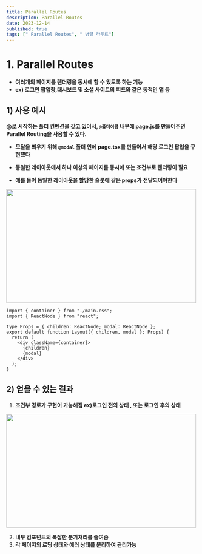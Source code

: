 ```yaml
---
title: Parallel Routes
description: Parallel Routes
date: 2023-12-14
published: true
tags: [" Parallel Routes", " 병렬 라우트"]
---
```


# 1. **Parallel Routes**

- **여러개의 페이지를 렌더링을 동시에 할 수 있도록 하는 기능**
- **ex) 로그인 팝업창,대시보드 및 소셜 사이트의 피드와 같은 동적인 앱 등**

## 1) 사용 예시

**@로 시작하는 폴더 컨벤션을 갖고 있어서, `@폴더이름` 내부에 page.js를 만들어주면 Parallel Routing을 사용할 수 있다.**

- **모달을 띄우기 위해 `@modal` 폴더 안에 page.tsx를 만들어서 해당 로그인 팝업을 구현했다**
- **동일한 레이아웃에서 하나 이상의 페이지를 동시에 또는 조건부로 렌더링이 필요**

- **예를 들어 동일한 레이아웃을 할당한 슬롯에 같은 props가 전달되어야한다**

<Image
  width="500"
  height="300"
  src="https://nextjs.org/_next/image?url=%2Fdocs%2Fdark%2Fparallel-routes-file-system.png&w=3840&q=75&dpl=dpl_9VWEnshqwJ4TWYcNesdqAEpT4iWx"
/>

```tsx
import { container } from "./main.css";
import { ReactNode } from "react";

type Props = { children: ReactNode; modal: ReactNode };
export default function Layout({ children, modal }: Props) {
  return (
    <div className={container}>
      {children}
      {modal}
    </div>
  );
}
```

## 2) 얻을 수 있는 결과

1. **조건부 경로가 구현이 가능해짐 ex)로그인 전의 상태 , 또는 로그인 후의 상태**

<Image
  width="500"
  height="300"
  src=" https://nextjs.org/_next/image?url=%2Fdocs%2Fdark%2Fconditional-routes-ui.png&w=3840&q=75&dpl=dpl_9VWEnshqwJ4TWYcNesdqAEpT4iWx"
/>

2. **내부 컴포넌트의 복잡한 분기처리를 줄여줌**
3. **각 페이지의 로딩 상태와 에러 상태를 분리하여 관리가능**
